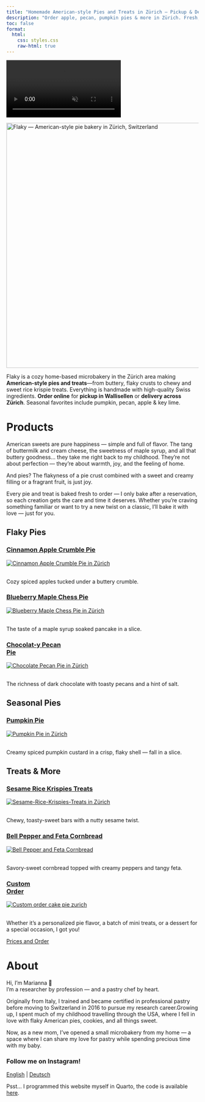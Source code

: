 ```yaml
---
title: "Homemade American-style Pies and Treats in Zürich – Pickup & Delivery"
description: "Order apple, pecan, pumpkin pies & more in Zürich. Fresh, homemade. Pickup in Wallisellen, delivery in the city."
toc: false
format:
  html:
    css: styles.css
    raw-html: true 
---
```

<!-- Desktop background video -->
<div class="background-video-container">
  <video autoplay muted loop playsinline>
    <source src="Backgroundrotating.mp4" type="video/mp4">
  </video>
</div>



![](logo_website.png){fig-align="center" width="642" alt="Flaky — American-style pie bakery in Zürich, Switzerland"}

Flaky is a cozy home-based microbakery in the Zürich area making **American-style pies and treats**—from buttery, flaky crusts to chewy and sweet rice krispie treats. Everything is handmade with high-quality Swiss ingredients. **Order online** for **pickup in Wallisellen** or **delivery across Zürich**. Seasonal favorites include pumpkin, pecan, apple & key lime.


<div class="content-overlay">


# Products {#products}

American sweets are pure happiness — simple and full of flavor. The tang of buttermilk and cream cheese, the sweetness of maple syrup, and all that buttery goodness… they take me right back to my childhood. They’re not about perfection — they’re about warmth, joy, and the feeling of home.

And pies? The flakyness of a pie crust combined with a sweet and creamy filling or a fragrant fruit, is just joy.

Every pie and treat is baked fresh to order — I only bake after a reservation, so each creation gets the care and time it deserves. Whether you’re craving something familiar or want to try a new twist on a classic, I’ll bake it with love — just for you.

## Flaky Pies

<div class="gallery">

  <!-- Cinnamon Apple Crumble Pie -->
<div class="polaroid">
<a class="polaroid-title" href="cinnamon-apple-crumble-pie-zurich.html">
<h3>Cinnamon Apple Crumble Pie</h3>
</a>
<a class="polaroid-media" href="cinnamon-apple-crumble-pie-zurich.html">
<img src="images/apple-pie-thanksgiving-zurich.jpeg"
           alt="Cinnamon Apple Crumble Pie in Zürich" loading="lazy">
</a>
<p class="polaroid-desc"><br>Cozy spiced apples tucked under a buttery crumble.</p>
</div>

  <!-- Blueberry Maple Chess Pie -->
<div class="polaroid">
<a class="polaroid-title" href="blueberry-maple-chess-pie-zurich.html">
<h3>Blueberry Maple Chess Pie</h3>
</a>
<a class="polaroid-media" href="blueberry-maple-chess-pie-zurich.html">
<img src="images/Maple-chess-pie-thanksgiving-zurich.jpg"
           alt="Blueberry Maple Chess Pie in Zürich" loading="lazy">
</a>
<p class="polaroid-desc"><br>The taste of a maple syrup soaked pancake in a slice.</p>
</div>

  <!-- Chocolat-y Pecan Pie -->
<div class="polaroid">
<a class="polaroid-title" href="pecan-pie-zurich.html">
<h3>Chocolat-y Pecan<br>Pie</h3>
</a>
<a class="polaroid-media" href="pecan-pie-zurich.html">
<img src="images/Pecan-Pie-thanksgiving-Zurich.jpeg"
           alt="Chocolate Pecan Pie in Zürich" loading="lazy">
</a>
<p class="polaroid-desc"><br>The richness of dark chocolate with toasty pecans and a hint of salt.</p>
</div>

</div>

## Seasonal Pies

<div class="gallery">

  <!-- Pumpkin Pie -->
<div class="polaroid">
<a class="polaroid-title" href="pumpkin-pie-thanksgiving-zurich.html">
<h3>Pumpkin Pie</h3>
</a>
<a class="polaroid-media" href="pumpkin-pie-thanksgiving-zurich.html">
<img src="images/pumpkin-pie-thanksgiving-zurich2.jpeg"
           alt="Pumpkin Pie in Zürich" loading="lazy">
</a>
<p class="polaroid-desc"><br>Creamy spiced pumpkin custard in a crisp, flaky shell — fall in a slice.</p>
</div>
</div>

## Treats & More

<div class="gallery">

  <!-- Sesame Rice Krispies Treats -->
<div class="polaroid">
<a class="polaroid-title" href="rice-krispies-treats-zurich.html">
<h3>Sesame Rice Krispies Treats</h3>
</a>
<a class="polaroid-media" href="rice-krispies-treats-zurich.html">
<img src="images/Sesame-Rice-Krispies-Treats.jpg"
           alt="Sesame-Rice-Krispies-Treats in Zürich" loading="lazy">
</a>
<p class="polaroid-desc"><br>Chewy, toasty-sweet bars with a nutty sesame twist.</p>
</div>

  <!-- Bell Pepper and Feta Cornbread -->
<div class="polaroid">
<a class="polaroid-title" href="cornbread-zurich.html">
<h3>Bell Pepper and Feta Cornbread</h3>
</a>
<a class="polaroid-media" href="cornbread-zurich.html">
<img src="images/Cornbread-zurich.jpeg"
           alt="Bell Pepper and Feta Cornbread" loading="lazy">
</a>
<p class="polaroid-desc"><br>Savory-sweet cornbread topped with creamy peppers and tangy feta.</p>
</div>

  <!-- Custom order -->
<div class="polaroid">
<a class="polaroid-title" href="custom-pie-cake-zurich.html">
<h3>Custom<br>Order</h3>
</a>
<a class="polaroid-media" href="custom-pie-cake-zurich.html">
<img src="images/Custom-order-cake-pie-zurich.jpeg"
           alt="Custom order cake pie zurich" loading="lazy">
</a>
<p class="polaroid-desc"><br>Whether it’s a personalized pie flavor, a batch of mini treats, or a dessert for a special occasion, I got you!</p>
</div>

</div>

<div class="nav-button">
  <a href="order-pies-zurich.qmd" class="btn-link">Prices and Order</a>
</div>

# About {#about}

Hi, I’m Marianna 🍓\
I’m a researcher by profession — and a pastry chef by heart.

Originally from Italy, I trained and became certified in professional pastry before moving to Switzerland in 2016 to pursue my research career.Growing up, I spent much of my childhood travelling through the USA, where I fell in love with flaky American pies, cookies, and all things sweet.

Now, as a new mom, I’ve opened a small microbakery from my home — a space where I can share my love for pastry while spending precious time with my baby.

<script type="application/ld+json">
{
  "@context": "https://schema.org",
  "@type": "Bakery",
  "name": "Flaky",
  "image": "https://yourdomain.com/logo_website.png",
  "address": {
    "@type": "PostalAddress",
    "addressLocality": "Zürich",
    "addressCountry": "CH"
  },
  "servesCuisine": "American desserts",
  "url": "https://yourdomain.com",
  "description": "Flaky is a home-based microbakery in Zürich, baking handmade American-style pies such as pumpkin pie, cinnamon apple crumble, and pecan pie."
}
</script>

<div class="social-center">
  <h3 class="social-heading">Follow me on Instagram!</h3>
  <a href="https://www.instagram.com/flakypieshop" target="_blank" class="social-link">
    <i class="fab fa-instagram"></i>
  </a>
</div>



<div class="language-switch">
  <a href="index.html">English</a> |
  <a href="de/index.html">Deutsch</a>
</div>



<div class="footer-heart">
  <i class="fas fa-heart"></i>
</div>


<footer class="site-footer">
  <p>
    Psst... I programmed this website myself in Quarto, the code is available
    <a href="https://github.com/MariannaRosso/flakypieshop" target="_blank">here</a>.
  </p>
</footer>


<script>
document.addEventListener("DOMContentLoaded", function() {
  const navLinks = document.querySelectorAll('.navbar-nav .nav-link');
  const navbarCollapse = document.querySelector('.navbar-collapse');

  navLinks.forEach(function(link) {
    link.addEventListener('click', function() {
      if (navbarCollapse.classList.contains('show')) {
        // collapse the menu
        const collapse = new bootstrap.Collapse(navbarCollapse);
        collapse.hide();
      }
    });
  });
});
</script>
